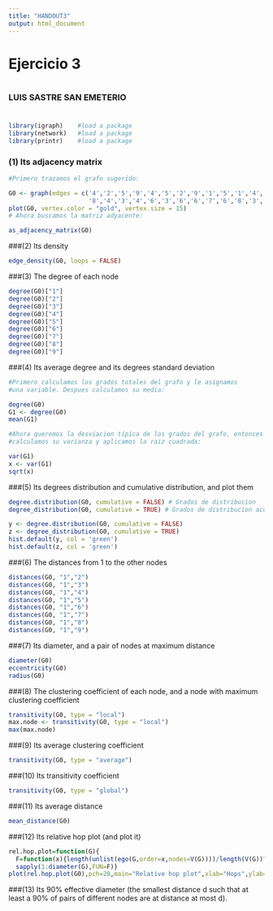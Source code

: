```yaml
---
title: "HANDOUT3"
output: html_document
---
```


# Ejercicio 3

#
#


### LUIS SASTRE SAN EMETERIO

#
#

```r

library(igraph)    #load a package
library(network)   #load a package
library(printr)    #load a package
```

### (1) Its adjacency matrix

```r
#Primero trazamos el grafo sugerido:

G0 <- graph(edges = c('4','2','5','9','4','5','2','9','1','5','1','4','1',
                      '8','4','3','4','6','3','6','6','7','6','8','3','2','5','8'), directed = FALSE)
plot(G0, vertex.color = "gold", vertex.size = 15)
# Ahora buscamos la matriz adyacente:

as_adjacency_matrix(G0)
```

###(2) Its density

```r

edge_density(G0, loops = FALSE)
```

###(3) The degree of each node

```r

degree(G0)["1"]
degree(G0)["2"]
degree(G0)["3"]
degree(G0)["4"]
degree(G0)["5"]
degree(G0)["6"]
degree(G0)["7"]
degree(G0)["8"]
degree(G0)["9"]
```

###(4) Its average degree and its degrees standard deviation

```r
#Primero calculamos los grados totales del grafo y le asignamos
#una variable. Despues calculamos su media:

degree(G0)
G1 <- degree(G0)
mean(G1)

#Ahora queremos la desviacion tipica de los grados del grafo, entonces
#calculamos su varianza y aplicamos la raiz cuadrada:

var(G1)
x <- var(G1)
sqrt(x)
```

###(5) Its degrees distribution and cumulative distribution, and plot them

```r

degree.distribution(G0, cumulative = FALSE) # Grados de distribucion
degree_distribution(G0, cumulative = TRUE) # Grados de distribucion acumulativo

y <- degree.distribution(G0, cumulative = FALSE)
z <- degree_distribution(G0, cumulative = TRUE)
hist.default(y, col = 'green')
hist.default(z, col = 'green')
```

###(6) The distances from 1 to the other nodes

```r

distances(G0, "1","2")
distances(G0, "1","3")
distances(G0, "1","4")
distances(G0, "1","5")
distances(G0, "1","6")
distances(G0, "1","7")
distances(G0, "1","8")
distances(G0, "1","9")
```

###(7) Its diameter, and a pair of nodes at maximum distance

```r

diameter(G0)
eccentricity(G0)
radius(G0)
```

###(8) The clustering coefficient of each node, and a node with maximum clustering coefficient

```r

transitivity(G0, type = "local")
max.node <- transitivity(G0, type = "local")
max(max.node)
```

###(9) Its average clustering coefficient

```r

transitivity(G0, type = "average")
```

###(10) Its transitivity coefficient

```r

transitivity(G0, type = "global")
```

###(11) Its average distance

```r

mean_distance(G0)
```

###(12) Its relative hop plot (and plot it)

```r

rel.hop.plot=function(G){
  F=function(x){length(unlist(ego(G,order=x,nodes=V(G))))/length(V(G))^2}
  sapply(1:diameter(G),FUN=F)}
plot(rel.hop.plot(G0),pch=20,main="Relative hop plot",xlab="Hops",ylab="Probability",type="o")
```

###(13) Its 90% effective diameter (the smallest distance d such that at least a 90% of pairs of different nodes are at distance at most d).

```r

```

